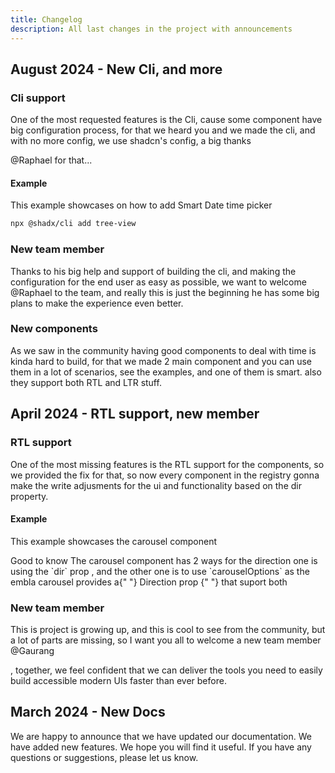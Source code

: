 ```yaml
---
title: Changelog
description: All last changes in the project with announcements
---
```


## August 2024 - New Cli, and more

### Cli support

One of the most requested features is the Cli, cause some component have big configuration process, for that we heard you and we made the cli, and with no more config, we use shadcn's config, a big thanks 
<Link target="_blank" href="https://x.com/dangling_hanma" className="font-semibold" >@Raphael</Link> for that...

#### Example

This example showcases on how to add Smart Date time picker

```bash
npx @shadx/cli add tree-view
```

### New team member

Thanks to his big help and support of building the cli, and making the configuration for the end user as easy as possible, we want to welcome
@Raphael
to the team, and really this is just the beginning he has some big plans to make the experience even better.

### New components

As we saw in the community having good components to deal with time is kinda hard to build, for that we made 2 main component and you can use them in a lot of scenarios, see the examples, and one of them is smart. also they support both RTL and LTR stuff.

## April 2024 - RTL support, new member

### RTL support

One of the most missing features is the RTL support for the components, so we provided the fix for that, so now every component in the registry gonna make the write adjusments for the ui and functionality based on the dir property.

#### Example

This example showcases the carousel component

<ComponentPreview name="carousel-rtl-support" />

<Alert className="mt-4" variant="info">
  <MdxIcons.AlertTriangle className="size-4" />
  <AlertTitle>Good to know</AlertTitle>
  <AlertDescription>
    The carousel component has 2 ways for the direction one is using the `dir`
    prop , and the other one is to use `carouselOptions` as the embla carousel
    provides a{" "}
    <Link
      target="_blank"
      href="https://embla-carousel.com/api/options/#direction"
      className="font-semibold"
    >
      Direction prop
    </Link>{" "}
    that suport both
  </AlertDescription>
</Alert>

### New team member

This is project is growing up, and this is cool to see from the community, but a lot of parts are missing, so I want you all to welcome a new team member <Link target="_blank" href="https://twitter.com/Soham_Asmi" className="font-semibold" >@Gaurang
</Link>, together, we feel confident that we can deliver the tools you need to easily build accessible modern UIs faster than ever before.

## March 2024 - New Docs

We are happy to announce that we have updated our documentation. We have added new features. We hope you will find it useful. If you have any questions or suggestions, please let us know.
